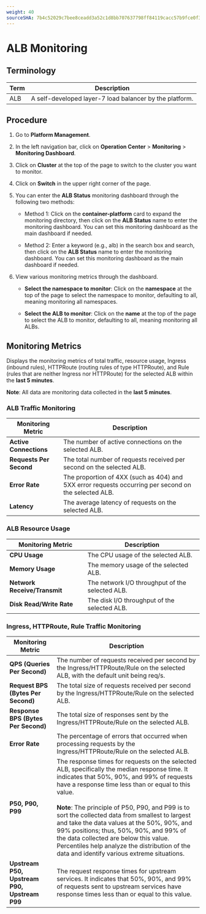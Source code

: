 ```yaml
---
weight: 40
sourceSHA: 7b4c52029c7bee8ceadd3a52c1d8bb707637798ff84119cacc57b9fce0f34f4c
---
```


# ALB Monitoring

## Terminology

| Term | Description                                             |
| ---- | ------------------------------------------------------- |
| ALB  | A self-developed layer-7 load balancer by the platform. |

## Procedure

1. Go to **Platform Management**.

2. In the left navigation bar, click on **Operation Center** > **Monitoring** > **Monitoring Dashboard**.

3. Click on **Cluster** at the top of the page to switch to the cluster you want to monitor.

4. Click on **Switch** in the upper right corner of the page.

5. You can enter the **ALB Status** monitoring dashboard through the following two methods:

   - Method 1: Click on the **container-platform** card to expand the monitoring directory, then click on the **ALB Status** name to enter the monitoring dashboard. You can set this monitoring dashboard as the main dashboard if needed.

   - Method 2: Enter a keyword (e.g., alb) in the search box and search, then click on the **ALB Status** name to enter the monitoring dashboard. You can set this monitoring dashboard as the main dashboard if needed.

6. View various monitoring metrics through the dashboard.

   - **Select the namespace to monitor**: Click on the **namespace** at the top of the page to select the namespace to monitor, defaulting to all, meaning monitoring all namespaces.

   - **Select the ALB to monitor**: Click on the **name** at the top of the page to select the ALB to monitor, defaulting to all, meaning monitoring all ALBs.

## Monitoring Metrics

Displays the monitoring metrics of total traffic, resource usage, Ingress (inbound rules), HTTPRoute (routing rules of type HTTPRoute), and Rule (rules that are neither Ingress nor HTTPRoute) for the selected ALB within the **last 5 minutes**.

**Note**: All data are monitoring data collected in the **last 5 minutes**.

### ALB Traffic Monitoring

| Monitoring Metric       | Description                                                                                          |
| ----------------------- | ---------------------------------------------------------------------------------------------------- |
| **Active Connections**  | The number of active connections on the selected ALB.                                                |
| **Requests Per Second** | The total number of requests received per second on the selected ALB.                                |
| **Error Rate**          | The proportion of 4XX (such as 404) and 5XX error requests occurring per second on the selected ALB. |
| **Latency**             | The average latency of requests on the selected ALB.                                                 |

### ALB Resource Usage

| Monitoring Metric            | Description                                     |
| ---------------------------- | ----------------------------------------------- |
| **CPU Usage**                | The CPU usage of the selected ALB.              |
| **Memory Usage**             | The memory usage of the selected ALB.           |
| **Network Receive/Transmit** | The network I/O throughput of the selected ALB. |
| **Disk Read/Write Rate**     | The disk I/O throughput of the selected ALB.    |

### Ingress, HTTPRoute, Rule Traffic Monitoring

| Monitoring Metric                            | Description                                                                                                                                                                                                                                                                                                                                                                                                                                                                                                                                           |
| -------------------------------------------- | ----------------------------------------------------------------------------------------------------------------------------------------------------------------------------------------------------------------------------------------------------------------------------------------------------------------------------------------------------------------------------------------------------------------------------------------------------------------------------------------------------------------------------------------------------- |
| **QPS (Queries Per Second)**                 | The number of requests received per second by the Ingress/HTTPRoute/Rule on the selected ALB, with the default unit being req/s.                                                                                                                                                                                                                                                                                                                                                                                                                      |
| **Request BPS (Bytes Per Second)**           | The total size of requests received per second by the Ingress/HTTPRoute/Rule on the selected ALB.                                                                                                                                                                                                                                                                                                                                                                                                                                                     |
| **Response BPS (Bytes Per Second)**          | The total size of responses sent by the Ingress/HTTPRoute/Rule on the selected ALB.                                                                                                                                                                                                                                                                                                                                                                                                                                                                   |
| **Error Rate**                               | The percentage of errors that occurred when processing requests by the Ingress/HTTPRoute/Rule on the selected ALB.                                                                                                                                                                                                                                                                                                                                                                                                                                    |
| **P50, P90, P99**                            | The response times for requests on the selected ALB, specifically the median response time. It indicates that 50%, 90%, and 99% of requests have a response time less than or equal to this value. <br /><br /><b>Note</b>: The principle of P50, P90, and P99 is to sort the collected data from smallest to largest and take the data values at the 50%, 90%, and 99% positions; thus, 50%, 90%, and 99% of the data collected are below this value. Percentiles help analyze the distribution of the data and identify various extreme situations. |
| **Upstream P50, Upstream P90, Upstream P99** | The request response times for upstream services. It indicates that 50%, 90%, and 99% of requests sent to upstream services have response times less than or equal to this value.                                                                                                                                                                                                                                                                                                                                                                     |
